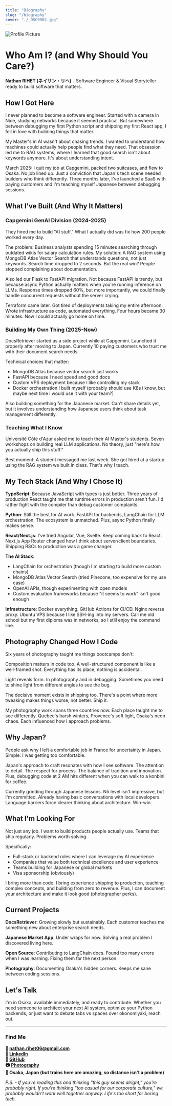 ```yaml
---
title: "Biography"
slug: "/biography"
cover: "./_DSC9902.jpg"
---
```


<img src="/pdp.jpg" alt="Profile Picture" class="profile-picture" />

# Who Am I? (and Why Should You Care?)

**Nathan RIHET (ネイサン・リヘ)** - Software Engineer & Visual Storyteller ready to build software that matters.

## How I Got Here 

I never planned to become a software engineer. Started with a camera in Nice, studying networks because it seemed practical. But somewhere between debugging my first Python script and shipping my first React app, I fell in love with building things that matter.

My Master's in AI wasn't about chasing trends. I wanted to understand how machines could actually help people find what they need. That obsession led me to RAG systems, where I learned that good search isn't about keywords anymore. It's about understanding intent.

March 2025: I quit my job at Capgemini, packed two suitcases, and flew to Osaka. No job lined up. Just a conviction that Japan's tech scene needed builders who think differently. Three months later, I've launched a SaaS with paying customers and I'm teaching myself Japanese between debugging sessions.

## What I've Built (And Why It Matters)

### Capgemini GenAI Division (2024-2025)

They hired me to build "AI stuff." What I actually did was fix how 200 people worked every day.

The problem: Business analysts spending 15 minutes searching through outdated wikis for salary calculation rules. My solution: A RAG system using MongoDB Atlas Vector Search that understands questions, not just keywords. Search time dropped to 2 seconds. But the real win? People stopped complaining about documentation.

Also led our Flask to FastAPI migration. Not because FastAPI is trendy, but because async Python actually matters when you're running inference on LLMs. Response times dropped 60%, but more importantly, we could finally handle concurrent requests without the server crying.

Terraform came later. Got tired of deployments taking my entire afternoon. Wrote infrastructure as code, automated everything. Four hours became 30 minutes. Now I could actually go home on time.

### Building My Own Thing (2025-Now)

DocsRetriever started as a side project while at Capgemini. Launched it properly after moving to Japan. Currently 10 paying customers who trust me with their document search needs.

Technical choices that matter:
- MongoDB Atlas because vector search just works
- FastAPI because I need speed and good docs
- Custom VPS deployment because I like controlling my stack
- Docker orchestration I built myself (probably should use K8s i know, but maybe next time i would use it with your team?)

Also building something for the Japanese market. Can't share details yet, but it involves understanding how Japanese users think about task management differently.

### Teaching What I Know

Université Côte d'Azur asked me to teach their AI Master's students. Seven workshops on building real LLM applications. No theory, just "here's how you actually ship this stuff."

Best moment: A student messaged me last week. She got hired at a startup using the RAG system we built in class. That's why I teach.

## My Tech Stack (And Why I Chose It)

**TypeScript**: Because JavaScript with types is just better. Three years of production React taught me that runtime errors in production aren't fun. I'd rather fight with the compiler than debug customer complaints.

**Python**: Still the best for AI work. FastAPI for backends, LangChain for LLM orchestration. The ecosystem is unmatched. Plus, async Python finally makes sense.

**React/Next.js**: I've tried Angular, Vue, Svelte. Keep coming back to React. Next.js App Router changed how I think about server/client boundaries. Shipping RSCs to production was a game changer.

**The AI Stack**: 
- LangChain for orchestration (though I'm starting to build more custom chains)
- MongoDB Atlas Vector Search (tried Pinecone, too expensive for my use case)
- OpenAI APIs, though experimenting with open models
- Custom evaluation frameworks because "it seems to work" isn't good enough

**Infrastructure**: Docker everything. GitHub Actions for CI/CD. Nginx reverse proxy. Ubuntu VPS because I like SSH-ing into my servers. Call me old school but my first diploma was in networks, so I still enjoy the command line.

## Photography Changed How I Code

Six years of photography taught me things bootcamps don't:

Composition matters in code too. A well-structured component is like a well-framed shot. Everything has its place, nothing is accidental.

Light reveals form. In photography and in debugging. Sometimes you need to shine light from different angles to see the bug.

The decisive moment exists in shipping too. There's a point where more tweaking makes things worse, not better. Ship it.

My photography work spans three countries now. Each place taught me to see differently. Quebec's harsh winters, Provence's soft light, Osaka's neon chaos. Each influenced how I approach problems.

## Why Japan?

People ask why I left a comfortable job in France for uncertainty in Japan. Simple: I was getting too comfortable.

Japan's approach to craft resonates with how I see software. The attention to detail. The respect for process. The balance of tradition and innovation. Plus, debugging code at 2 AM hits different when you can walk to a konbini for coffee.

Currently grinding through Japanese lessons. N5 level isn't impressive, but I'm committed. Already having basic conversations with local developers. Language barriers force clearer thinking about architecture. Win-win.

## What I'm Looking For

Not just any job. I want to build products people actually use. Teams that ship regularly. Problems worth solving.

Specifically:
- Full-stack or backend roles where I can leverage my AI experience
- Companies that value both technical excellence and user experience  
- Teams building for Japanese or global markets
- Visa sponsorship (obviously)

I bring more than code. I bring experience shipping to production, teaching complex concepts, and building from zero to revenue. Plus, I can document your architecture and make it look good (photographer perks).

## Current Projects

**DocsRetriever**: Growing slowly but sustainably. Each customer teaches me something new about enterprise search needs.

**Japanese Market App**: Under wraps for now. Solving a real problem I discovered living here.

**Open Source**: Contributing to LangChain docs. Found too many errors when I was learning. Fixing them for the next person.

**Photography**: Documenting Osaka's hidden corners. Keeps me sane between coding sessions.

## Let's Talk

I'm in Osaka, available immediately, and ready to contribute. Whether you need someone to architect your next AI system, optimize your Python backends, or just want to debate tabs vs spaces over okonomiyaki, reach out.

---

### Find Me

**📧 [nathan.rihet06@gmail.com](/contact)**  
**💼 [LinkedIn](https://www.linkedin.com/in/nathan-rihet/)**  
**🐙 [GitHub](https://github.com/NathanKneT)**  
**📷 [Photography](https://nathanglhf.com/projects)**  
**📍 Osaka, Japan (but trains here are amazing, so distance isn't a problem)**

*P.S. - If you're reading this and thinking "this guy seems alright," you're probably right. If you're thinking "too casual for our corporate culture," we probably wouldn't work well together anyway. Life's too short for boring tech.*